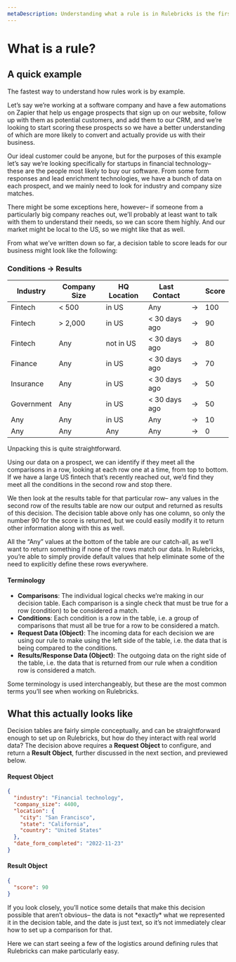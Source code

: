 ```yaml
---
metaDescription: Understanding what a rule is in Rulebricks is the first step to building powerful automations. Learn more about rules here.
---
```


# What is a rule?

## A quick example

The fastest way to understand how rules work is by example.

Let’s say we’re working at a software company and have a few automations on Zapier that help us engage prospects that sign up on our website, follow up with them as potential customers, and add them to our CRM, and we’re looking to start scoring these prospects so we have a better understanding of which are more likely to convert and actually provide us with their business.

Our ideal customer could be anyone, but for the purposes of this example let’s say we’re looking specifically for startups in financial technology– these are the people most likely to buy our software. From some form responses and lead enrichment technologies, we have a bunch of data on each prospect, and we mainly need to look for industry and company size matches.

There might be some exceptions here, however– if someone from a particularly big company reaches out, we’ll probably at least want to talk with them to understand their needs, so we can score them highly. And our market might be local to the US, so we might like that as well.

From what we’ve written down so far, a decision table to score leads for our business might look like the following:

### **Conditions → Results**

| Industry   | Company Size | HQ Location | Last Contact  |     | Score |
| ---------- | ------------ | ----------- | ------------- | --- | ----- |
| Fintech    | < 500        | in US       | Any           | →   | 100   |
| Fintech    | > 2,000      | in US       | < 30 days ago | →   | 90    |
| Fintech    | Any          | not in US   | < 30 days ago | →   | 80    |
| Finance    | Any          | in US       | < 30 days ago | →   | 70    |
| Insurance  | Any          | in US       | < 30 days ago | →   | 50    |
| Government | Any          | in US       | < 30 days ago | →   | 50    |
| Any        | Any          | in US       | Any           | →   | 10    |
| Any        | Any          | Any         | Any           | →   | 0     |

Unpacking this is quite straightforward.

Using our data on a prospect, we can identify if they meet all the comparisons in a row, looking at each row one at a time, from top to bottom. If we have a large US fintech that’s recently reached out, we’d find they meet all the conditions in the second row and stop there.

We then look at the results table for that particular row– any values in the second row of the results table are now our output and returned as results of this decision. The decision table above only has one column, so only the number 90 for the score is returned, but we could easily modify it to return other information along with this as well.

All the “Any” values at the bottom of the table are our catch-all, as we’ll want to return something if none of the rows match our data. In Rulebricks, you’re able to simply provide default values that help eliminate some of the need to explicitly define these rows everywhere.

#### Terminology

- **Comparisons**: The individual logical checks we’re making in our decision table. Each comparison is a single check that must be true for a row (condition) to be considered a match.
- **Conditions**: Each condition is a row in the table, i.e. a group of comparisons that must all be true for a row to be considered a match.
- **Request Data (Object)**: The incoming data for each decision we are using our rule to make using the left side of the table, i.e. the data that is being compared to the conditions.
- **Results/Response Data (Object)**: The outgoing data on the right side of the table, i.e. the data that is returned from our rule when a condition row is considered a match.

Some terminology is used interchangeably, but these are the most common terms you’ll see when working on Rulebricks.

## What this actually looks like

Decision tables are fairly simple conceptually, and can be straightforward enough to set up on Rulebricks, but how do they interact with real world data? The decision above requires a **Request Object** to configure, and return a **Result Object**, further discussed in the next section, and previewed below.

#### Request Object

```json
{
  "industry": "Financial technology",
  "company_size": 4400,
  "location": {
    "city": "San Francisco",
    "state": "California",
    "country": "United States"
  },
  "date_form_completed": "2022-11-23"
}
```

#### Result Object

```json
{
  "score": 90
}
```


<Callout type="info">
If you look closely, you’ll notice some details that make this decision possible that aren’t obvious– the data is not *exactly* what we represented it in the decision table, and the date is just text, so it’s not immediately clear how to set up a comparison for that.

Here we can start seeing a few of the logistics around defining rules that Rulebricks can make particularly easy.

</Callout>
